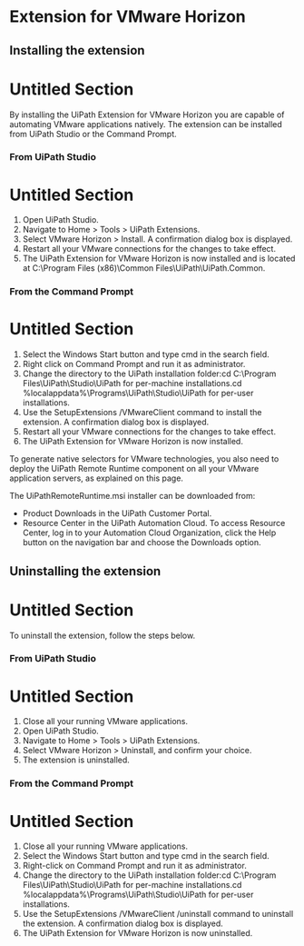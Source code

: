 ﻿# Extension for VMware Horizon


## Installing the extension

# Untitled Section

By installing the UiPath Extension for VMware Horizon you are capable of automating
                VMware applications natively. The extension can be installed from UiPath Studio or
                the Command Prompt.


### From UiPath Studio

# Untitled Section

1. Open UiPath Studio.
2. Navigate to Home > Tools > UiPath Extensions.
3. Select VMware Horizon > Install. A confirmation dialog box is displayed.
4. Restart all your VMware connections for the changes to take effect.
5. The UiPath Extension for VMware Horizon is now installed and is located at C:\Program Files (x86)\Common Files\UiPath\UiPath.Common\.


### From the Command Prompt

# Untitled Section

1. Select the Windows Start button and type cmd in the search field.
2. Right click on Command Prompt and run it as administrator.
3. Change the directory to the UiPath installation folder:cd C:\Program Files\UiPath\Studio\UiPath for per-machine installations.cd %localappdata%\Programs\UiPath\Studio\UiPath for per-user installations.
4. Use the SetupExtensions /VMwareClient command to install the extension. A confirmation dialog box is displayed.
5. Restart all your VMware connections for the changes to take effect.
6. The UiPath Extension for VMware Horizon is now installed.

To generate native selectors for VMware technologies, you also need to deploy the
                UiPath Remote Runtime component on all your VMware application servers, as explained
                on this page.

The UiPathRemoteRuntime.msi installer can be downloaded from:

* Product Downloads in the UiPath Customer Portal.
* Resource Center in the UiPath Automation Cloud. To access Resource Center, log in to your Automation Cloud Organization, click the Help button on the navigation bar and choose the Downloads option.


## Uninstalling the extension

# Untitled Section

To uninstall the extension, follow the steps below.


### From UiPath Studio

# Untitled Section

1. Close all your running VMware applications.
2. Open UiPath Studio.
3. Navigate to Home > Tools > UiPath Extensions.
4. Select VMware Horizon > Uninstall, and confirm your choice.
5. The extension is uninstalled.


### From the Command Prompt

# Untitled Section

1. Close all your running VMware applications.
2. Select the Windows Start button and type cmd in the search field.
3. Right-click on Command Prompt and run it as administrator.
4. Change the directory to the UiPath installation folder:cd C:\Program Files\UiPath\Studio\UiPath for per-machine installations.cd %localappdata%\Programs\UiPath\Studio\UiPath for per-user installations.
5. Use the SetupExtensions /VMwareClient /uninstall command to uninstall the extension. A confirmation dialog box is displayed.
6. The UiPath Extension for VMware Horizon is now uninstalled.

